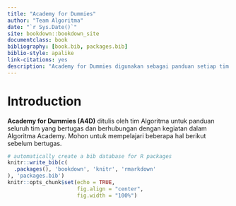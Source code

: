```yaml
--- 
title: "Academy for Dummies"
author: "Team Algoritma"
date: "`r Sys.Date()`"
site: bookdown::bookdown_site
documentclass: book
bibliography: [book.bib, packages.bib]
biblio-style: apalike
link-citations: yes
description: "Academy for Dummies digunakan sebagai panduan setiap tim yang bertugas pada Algoritma Academy."
---
```


# Introduction

**Academy for Dummies (A4D)** ditulis oleh tim Algoritma untuk panduan seluruh tim yang bertugas dan berhubungan dengan kegiatan dalam Algoritma Academy. Mohon untuk mempelajari beberapa hal berikut sebelum bertugas.


```r
# automatically create a bib database for R packages
knitr::write_bib(c(
  .packages(), 'bookdown', 'knitr', 'rmarkdown'
), 'packages.bib')
knitr::opts_chunk$set(echo = TRUE,
                      fig.align = "center",
                      fig.width = "100%")
```
